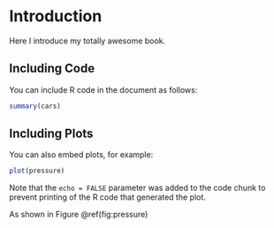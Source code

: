 # Introduction {#introduction}

Here I introduce my totally awesome book.

## Including Code

You can include R code in the document as follows:

```r
summary(cars)
```

## Including Plots

You can also embed plots, for example:

```r
plot(pressure)
```

Note that the `echo = FALSE` parameter was added to the code chunk to prevent printing of the R code that generated the plot.

As shown in Figure \@ref(fig:pressure) 